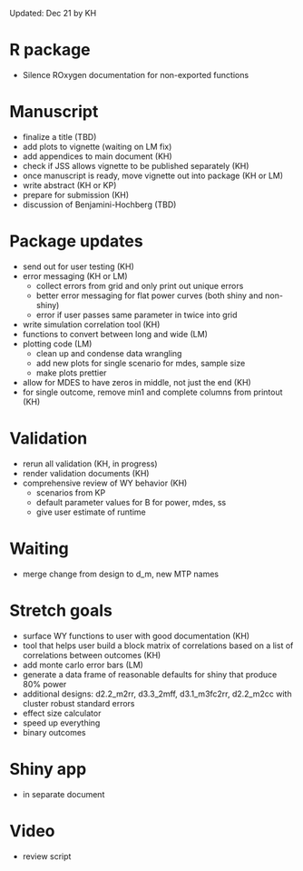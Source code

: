 
Updated: Dec 21 by KH

# R package

- Silence ROxygen documentation for non-exported functions

# Manuscript

- finalize a title (TBD)
- add plots to vignette (waiting on LM fix)
- add appendices to main document (KH)
- check if JSS allows vignette to be published separately (KH)
- once manuscript is ready, move vignette out into package (KH or LM)
- write abstract (KH or KP)
- prepare for submission (KH)
- discussion of Benjamini-Hochberg (TBD)
  
# Package updates

- send out for user testing (KH)
- error messaging (KH or LM)
  - collect errors from grid and only print out unique errors
  - better error messaging for flat power curves (both shiny and non-shiny)
  - error if user passes same parameter in twice into grid
- write simulation correlation tool (KH)
- functions to convert between long and wide (LM)
- plotting code (LM)
  - clean up and condense data wrangling
  - add new plots for single scenario for mdes, sample size
  - make plots prettier
- allow for MDES to have zeros in middle, not just the end (KH)
- for single outcome, remove min1 and complete columns from printout (KH)

# Validation

- rerun all validation (KH, in progress)
- render validation documents (KH)
- comprehensive review of WY behavior (KH)
  - scenarios from KP
  - default parameter values for B for power, mdes, ss
  - give user estimate of runtime
  
# Waiting

- merge change from design to d_m, new MTP names

# Stretch goals

- surface WY functions to user with good documentation (KH)
- tool that helps user build a block matrix of correlations based on a list of correlations between outcomes (KH)
- add monte carlo error bars (LM)
- generate a data frame of reasonable defaults for shiny that produce 80% power
- additional designs: d2.2_m2rr, d3.3_2mff, d3.1_m3fc2rr, d2.2_m2cc with cluster robust standard errors
- effect size calculator
- speed up everything
- binary outcomes

# Shiny app
- in separate document

# Video
- review script

